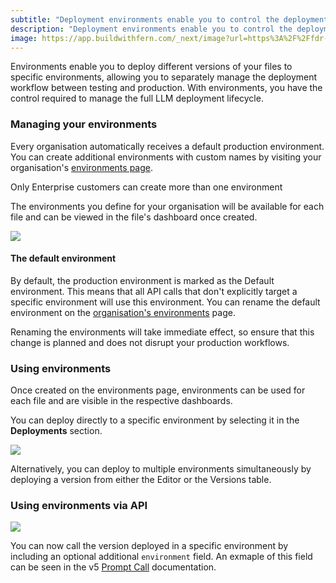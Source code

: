 ```yaml
---
subtitle: "Deployment environments enable you to control the deployment lifecycle of your Prompts and other files between development and production environments."
description: "Deployment environments enable you to control the deployment lifecycle of your Prompts and other files between development and production environments."
image: https://app.buildwithfern.com/_next/image?url=https%3A%2F%2Ffdr-prod-docs-files-public.s3.amazonaws.com%2Fhttps%3A%2F%2Fhumanloop.docs.buildwithfern.com%2F2024-05-31T20%3A04%3A53.218Z%2Fassets%2Fimages%2Feba7b10-small-SCR-20230515-phdb.png&w=3840&q=75
---
```


Environments enable you to deploy different versions of your files to specific environments, allowing you to separately manage the deployment workflow between testing and production. With environments, you have the control required to manage the full LLM deployment lifecycle.

### Managing your environments

Every organisation automatically receives a default production environment. You can create additional environments with custom names by visiting your organisation's [environments page](https://app.humanloop.com/account/environments).

<Warning>
  Only Enterprise customers can create more than one environment
</Warning>

The environments you define for your organisation will be available for each file and can be viewed in the file's dashboard once created.

![](../../assets/images/environments.png)

#### The default environment

By default, the production environment is marked as the Default environment. This means that all API calls that don't explicitly target a specific environment will use this environment. You can rename the default environment on the [organisation's environments](https://app.humanloop.com/account/environments) page.

<Warning>
  Renaming the environments will take immediate effect, so ensure that this
  change is planned and does not disrupt your production workflows.
</Warning>

### Using environments

Once created on the environments page, environments can be used for each file and are visible in the respective dashboards.

You can deploy directly to a specific environment by selecting it in the **Deployments** section.

![](../../assets/images/environments-change-deployments.png)

Alternatively, you can deploy to multiple environments simultaneously by deploying a version from either the Editor or the Versions table.

### Using environments via API

![](../../assets/images/environments-deploy-version.png)

You can now call the version deployed in a specific environment by including an optional additional `environment` field. An exmaple of this field can be seen in the v5 [Prompt Call](/v5/api-reference/prompts/call-stream#request.query.environment) documentation.
